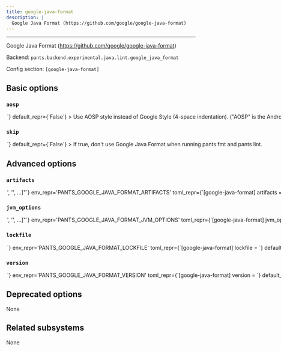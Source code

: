 ```yaml
---
title: google-java-format
description: |
  Google Java Format (https://github.com/google/google-java-format)
---
```



---

Google Java Format (https://github.com/google/google-java-format)

Backend: <span className="color--primary">`pants.backend.experimental.java.lint.google_java_format`</span>

Config section: <span className="color--primary">`[google-java-format]`</span>

<span className={styles.options}>

## Basic options

### `aosp`

<Option
  cli_repr={`--[no-]google-java-format-aosp`}
  env_repr='PANTS_GOOGLE_JAVA_FORMAT_AOSP'
  toml_repr={`[google-java-format]
aosp = <bool>`}
  default_repr={`False`}
>

Use AOSP style instead of Google Style (4-space indentation). (&#x22;AOSP&#x22; is the Android Open Source Project.)

</Option>

### `skip`

<Option
  cli_repr={`--[no-]google-java-format-skip`}
  env_repr='PANTS_GOOGLE_JAVA_FORMAT_SKIP'
  toml_repr={`[google-java-format]
skip = <bool>`}
  default_repr={`False`}
>

If true, don&#x27;t use Google Java Format when running `pants fmt` and `pants lint`.

</Option>

## Advanced options

### `artifacts`

<Option
  cli_repr={`--google-java-format-artifacts="['<str>', '<str>', ...]"`}
  env_repr='PANTS_GOOGLE_JAVA_FORMAT_ARTIFACTS'
  toml_repr={`[google-java-format]
artifacts = [
    '<str>',
    '<str>',
    ...,
]`}
  default_repr={`[\n  "com.google.googlejavaformat:google-java-format:{version}"\n]`}
>

Artifact requirements for this tool using specified as either the address of a `jvm_artifact` target or, alternatively, as a colon-separated Maven coordinates (e.g., `group:name:version`). For Maven coordinates, the string `{version}` version will be substituted with the value of the `[google-java-format].version` option.

</Option>

### `jvm_options`

<Option
  cli_repr={`--google-java-format-jvm-options="['<str>', '<str>', ...]"`}
  env_repr='PANTS_GOOGLE_JAVA_FORMAT_JVM_OPTIONS'
  toml_repr={`[google-java-format]
jvm_options = [
    '<str>',
    '<str>',
    ...,
]`}
  default_repr={`[]`}
>

List of JVM options to pass to `google-java-format` JVM processes.

Options set here will be added to those set in `[jvm].global_options`. Please check the documentation for the `jvm` subsystem to see what values are accepted here.

</Option>

### `lockfile`

<Option
  cli_repr={`--google-java-format-lockfile=<str>`}
  env_repr='PANTS_GOOGLE_JAVA_FORMAT_LOCKFILE'
  toml_repr={`[google-java-format]
lockfile = <str>`}
  default_repr={`<default>`}
>

Path to a lockfile used for installing the tool.

Set to the string `<default>` to use a lockfile provided by Pants, so long as you have not changed the `--version` option. See https://github.com/pantsbuild/pants/blob/release_2.19.1/src/python/pants/backend/java/lint/google_java_format/google_java_format.default.lockfile.txt for the default lockfile contents.

To use a custom lockfile, set this option to a file path relative to the build root, then run `pants jvm-generate-lockfiles --resolve=google-java-format`.

</Option>

### `version`

<Option
  cli_repr={`--google-java-format-version=<str>`}
  env_repr='PANTS_GOOGLE_JAVA_FORMAT_VERSION'
  toml_repr={`[google-java-format]
version = <str>`}
  default_repr={`1.13.0`}
>

Version string for the tool. This is available for substitution in the `[google-java-format].artifacts` option by including the string `{version}`.

</Option>

## Deprecated options

None

## Related subsystems

None

</span>
